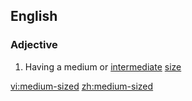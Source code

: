 ==English==

===Adjective===
{{en-adj|-|pos=[[medium]]-[[sized]]}}

# Having a medium or [[intermediate]] [[size]]

[[vi:medium-sized]]
[[zh:medium-sized]]